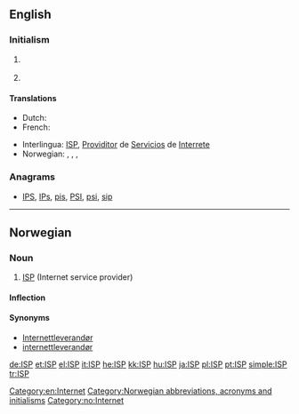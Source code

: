 {{also|isp}}
==English==

===Initialism===
{{en-initialism}}

# {{Internet}} {{initialism of|[[Internet]] [[service]] [[provider]]}} {{gloss|This is a company that provides Internet access for a [[fee]]}}
# {{programming}} {{initialism of|interface segregation principle}} {{gloss|It is one of the five [[SOLID]] principles of programming.}}

====Translations====
{{trans-top|Internet service provider}}
* Dutch: {{t+|nl|internetprovider|m}}
* French: {{t-|fr|fournisseur d'accès à internet}}
{{trans-mid}}
* Interlingua: [[ISP]], [[Providitor]] de [[Servicios]] de [[Interrete]]
* Norwegian: {{t-|no|ISP|m}}, {{t-|no|Internettleverandør|m}}, , {{t-|no|internettleverandør|m}}
{{trans-bottom}}

===Anagrams===
* [[IPS#English|IPS]], [[IPs#English|IPs]], [[pis#English|pis]], [[PSI#English|PSI]], [[psi#English|psi]], [[sip#English|sip]]

[[Category:en:Internet]]

----

==Norwegian==

===Noun===
{{head|no|noun|g=m}}

# [[#English|ISP]] (Internet service provider)

====Inflection====
{{no-noun-infl|nb-class=m1|nn-class=m1|stem=ISP-}}

====Synonyms====
* [[Internettleverandør]]
* [[internettleverandør]]

[[Category:Norwegian abbreviations, acronyms and initialisms]]
[[Category:no:Internet]]

[[de:ISP]]
[[et:ISP]]
[[el:ISP]]
[[it:ISP]]
[[he:ISP]]
[[kk:ISP]]
[[hu:ISP]]
[[ja:ISP]]
[[pl:ISP]]
[[pt:ISP]]
[[simple:ISP]]
[[tr:ISP]]